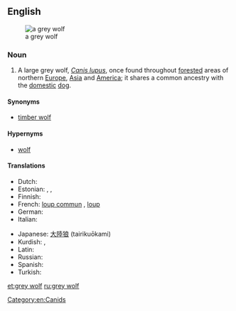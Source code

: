 {{also|gray wolf}}

==English==
{{wikipedia}}
[[File:Canis lupus lupus prague zoo.jpg|thumb|a grey wolf]]

===Noun===
{{en-noun|head=[[grey]] [[wolf]]|pl=grey wolves}}

# A large grey wolf, ''[[Canis lupus]]'', once found throughout [[forested]] areas of northern [[Europe]], [[Asia]] and [[America]]; it shares a common ancestry with the [[domestic]] [[dog]].

====Synonyms====
* [[timber wolf]]

====Hypernyms====
* [[wolf]]

====Translations====
{{trans-top|a large grey wolf}}
* Dutch: {{t+|nl|wolf|m}}
* Estonian: {{t+|et|hunt}}, {{t-|et|hall hunt}}, {{t-|et|susi}}
* Finnish: {{t+|fi|susi}}
* French: [[loup commun]] {{m}}, [[loup]]
* German: {{t+|de|Wolf|m}}
* Italian: {{t+|it|lupo|m}}
{{trans-mid}}
* Japanese: [[大陸狼]] (tairikuōkami)
* Kurdish: {{t+|ku|gur}}, {{t+|ku|gurg}}
* Latin: {{t+|la|lupus}}
* Russian: {{t+|ru|волк|m}}
* Spanish: {{t+|es|lobo|m}}
* Turkish: {{t-|tr|boz kurt}}
{{trans-bottom}}

[[Category:en:Canids]]

[[et:grey wolf]]
[[ru:grey wolf]]